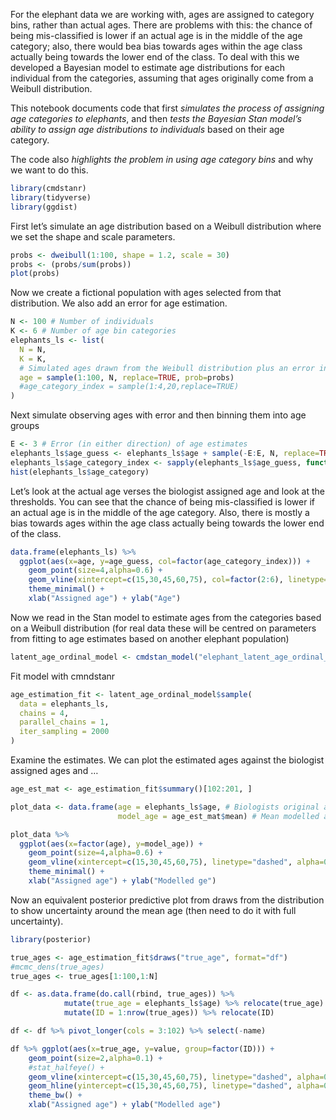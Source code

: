 
For the elephant data we are working with, ages are assigned to category bins, rather than actual ages. There are problems with this: the chance of being mis-classified is lower if an actual age is in the middle of the age category; also, there would bea bias towards ages within the age class actually being towards the lower end of the class. To deal with this we developed a Bayesian model to estimate age distributions for each individual from the categories, assuming that ages originally come from a Weibull distribution.

This notebook documents code that first *simulates the process of assigning age categories to elephants*, and then *tests the Bayesian Stan model's ability to assign age distributions to individuals* based on their age category.

The code also *highlights the problem in using age category bins* and why we want to do this.

```r
library(cmdstanr)
library(tidyverse)
library(ggdist)
```

First let's simulate an age distribution based on a Weibull distribution where we set the shape and scale parameters.

```r
probs <- dweibull(1:100, shape = 1.2, scale = 30)
probs <- (probs/sum(probs))
plot(probs) 
```

Now we create a fictional population with ages selected from that distribution. We also add an error for age estimation.

```r
N <- 100 # Number of individuals
K <- 6 # Number of age bin categories
elephants_ls <- list(
  N = N,
  K = K, 
  # Simulated ages drawn from the Weibull distribution plus an error in age estimation
  age = sample(1:100, N, replace=TRUE, prob=probs)
  #age_category_index = sample(1:4,20,replace=TRUE)
)
```

Next simulate observing ages with error and then binning them into age groups

```r
E <- 3 # Error (in either direction) of age estimates
elephants_ls$age_guess <- elephants_ls$age + sample(-E:E, N, replace=TRUE)
elephants_ls$age_category_index <- sapply(elephants_ls$age_guess, function(x) which.max(x < c(15, 30, 45, 60, Inf)))
hist(elephants_ls$age_category)
```

Let's look at the actual age verses the biologist assigned age and look at the thresholds. You can see that the chance of being mis-classified is lower if an actual age is in the middle of the age category. Also, there is mostly a bias towards ages within the age class actually being towards the lower end of the class.

```r
data.frame(elephants_ls) %>%
  ggplot(aes(x=age, y=age_guess, col=factor(age_category_index))) +
    geom_point(size=4,alpha=0.6) +
    geom_vline(xintercept=c(15,30,45,60,75), col=factor(2:6), linetype="dashed", alpha=0.6) +
    theme_minimal() + 
    xlab("Assigned age") + ylab("Age")
```


Now we read in the Stan model to estimate ages from the categories based on a Weibull distribution (for real data these will be centred on parameters from fitting to age estimates based on another elephant population)

```r
latent_age_ordinal_model <- cmdstan_model("elephant_latent_age_ordinal_regression.stan")
```
Fit model with cmndstanr

```r
age_estimation_fit <- latent_age_ordinal_model$sample(
  data = elephants_ls, 
  chains = 4, 
  parallel_chains = 1,
  iter_sampling = 2000
)
```
Examine the estimates. We can plot the estimated ages against the biologist assigned ages and ...

```r

age_est_mat <- age_estimation_fit$summary()[102:201, ]

plot_data <- data.frame(age = elephants_ls$age, # Biologists original age est
                        model_age = age_est_mat$mean) # Mean modelled age

plot_data %>%
  ggplot(aes(x=factor(age), y=model_age)) +
    geom_point(size=4,alpha=0.6) +
    geom_vline(xintercept=c(15,30,45,60,75), linetype="dashed", alpha=0.6) +
    theme_minimal() + 
    xlab("Assigned age") + ylab("Modelled ge")
```

Now an equivalent posterior predictive plot from draws from the distribution to show uncertainty around the mean age (then need to do it with full uncertainty).

```r
library(posterior)

true_ages <- age_estimation_fit$draws("true_age", format="df")
#mcmc_dens(true_ages)
true_ages <- true_ages[1:100,1:N]

df <- as.data.frame(do.call(rbind, true_ages)) %>%
            mutate(true_age = elephants_ls$age) %>% relocate(true_age) %>%
            mutate(ID = 1:nrow(true_ages)) %>% relocate(ID)

df <- df %>% pivot_longer(cols = 3:102) %>% select(-name)

df %>% ggplot(aes(x=true_age, y=value, group=factor(ID))) +
    geom_point(size=2,alpha=0.1) +
    #stat_halfeye() +
    geom_vline(xintercept=c(15,30,45,60,75), linetype="dashed", alpha=0.6) +
    geom_hline(yintercept=c(15,30,45,60,75), linetype="dashed", alpha=0.6) +
    theme_bw() + 
    xlab("Assigned age") + ylab("Modelled age")
```


